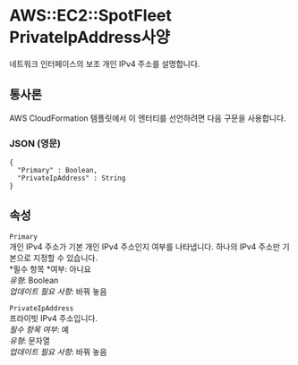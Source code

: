 # AWS::EC2::SpotFleet PrivateIpAddress사양

네트워크 인터페이스의 보조 개인 IPv4 주소를 설명합니다.

## 통사론

AWS CloudFormation 템플릿에서 이 엔터티를 선언하려면 다음 구문을 사용합니다.

### JSON (영문)

```
{
  "Primary" : Boolean,
  "PrivateIpAddress" : String
}
```

## 속성

`Primary`  
개인 IPv4 주소가 기본 개인 IPv4 주소인지 여부를 나타냅니다. 하나의 IPv4 주소만 기본으로 지정할 수 있습니다.  
*필수 항목 *여부: 아니요  
_유형_: Boolean  
_업데이트 필요 사항_: 바꿔 놓음

`PrivateIpAddress`  
프라이빗 IPv4 주소입니다.  
_필수 항목 여부_: 예  
_유형_: 문자열  
_업데이트 필요 사항_: 바꿔 놓음

